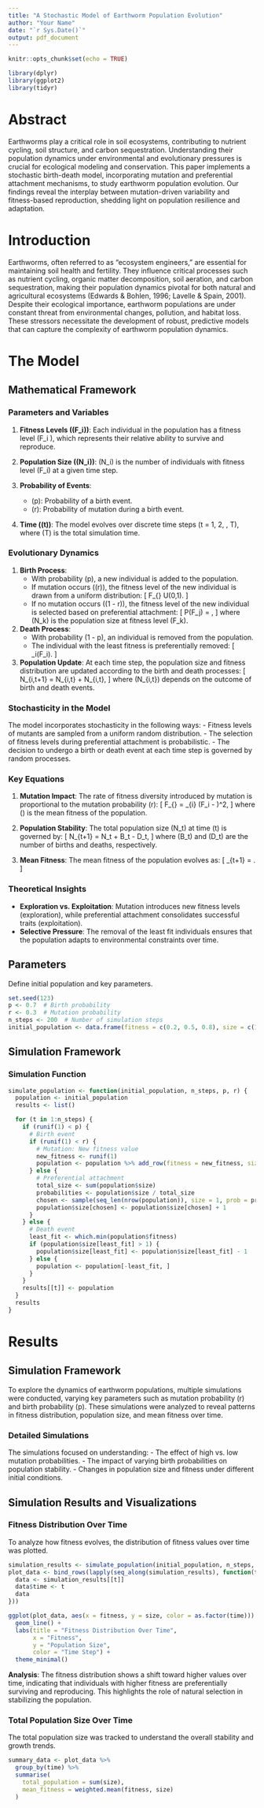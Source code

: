 ```yaml
---
title: "A Stochastic Model of Earthworm Population Evolution"
author: "Your Name"
date: "`r Sys.Date()`"
output: pdf_document
---
```


```r
knitr::opts_chunk$set(echo = TRUE)
```

```r
library(dplyr)
library(ggplot2)
library(tidyr)
```

# Abstract
Earthworms play a critical role in soil ecosystems, contributing to nutrient cycling, soil structure, and carbon sequestration. Understanding their population dynamics under environmental and evolutionary pressures is crucial for ecological modeling and conservation. This paper implements a stochastic birth-death model, incorporating mutation and preferential attachment mechanisms, to study earthworm population evolution. Our findings reveal the interplay between mutation-driven variability and fitness-based reproduction, shedding light on population resilience and adaptation.

# Introduction
Earthworms, often referred to as "ecosystem engineers," are essential for maintaining soil health and fertility. They influence critical processes such as nutrient cycling, organic matter decomposition, soil aeration, and carbon sequestration, making their population dynamics pivotal for both natural and agricultural ecosystems (Edwards & Bohlen, 1996; Lavelle & Spain, 2001). Despite their ecological importance, earthworm populations are under constant threat from environmental changes, pollution, and habitat loss. These stressors necessitate the development of robust, predictive models that can capture the complexity of earthworm population dynamics.

# The Model

## Mathematical Framework

### Parameters and Variables
1. **Fitness Levels (\(F_i\))**:
   Each individual in the population has a fitness level \(F_i \in [0,1]\), which represents their relative ability to survive and reproduce.

2. **Population Size (\(N_i\))**:
   \(N_i\) is the number of individuals with fitness level \(F_i\) at a given time step.

3. **Probability of Events**:
   - \(p\): Probability of a birth event.
   - \(r\): Probability of mutation during a birth event.

4. **Time (\(t\))**:
   The model evolves over discrete time steps \(t = 1, 2, \dots, T\), where \(T\) is the total simulation time.

### Evolutionary Dynamics

1. **Birth Process**:
   - With probability \(p\), a new individual is added to the population.
   - If mutation occurs (\(r\)), the fitness level of the new individual is drawn from a uniform distribution:
     \[
     F_{\text{new}} \sim U(0,1).
     \]
   - If no mutation occurs (\(1 - r\)), the fitness level of the new individual is selected based on preferential attachment:
     \[
     P(F_j) = \frac{N_j}{\sum_{k} N_k},
     \]
     where \(N_k\) is the population size at fitness level \(F_k\).

2. **Death Process**:
   - With probability \(1 - p\), an individual is removed from the population.
   - The individual with the least fitness is preferentially removed:
     \[
     \text{Remove individual from } \arg\min_i(F_i).
     \]

3. **Population Update**:
   At each time step, the population size and fitness distribution are updated according to the birth and death processes:
   \[
   N_{i,t+1} = N_{i,t} + \Delta N_{i,t},
   \]
   where \(\Delta N_{i,t}\) depends on the outcome of birth and death events.

### Stochasticity in the Model

The model incorporates stochasticity in the following ways:
- Fitness levels of mutants are sampled from a uniform random distribution.
- The selection of fitness levels during preferential attachment is probabilistic.
- The decision to undergo a birth or death event at each time step is governed by random processes.

### Key Equations

1. **Mutation Impact**:
   The rate of fitness diversity introduced by mutation is proportional to the mutation probability \(r\):
   \[
   \Delta F_{\text{mut}} = \frac{r}{N} \sum_{i} (F_i - \overline{F})^2,
   \]
   where \(\overline{F}\) is the mean fitness of the population.

2. **Population Stability**:
   The total population size \(N_t\) at time \(t\) is governed by:
   \[
   N_{t+1} = N_t + B_t - D_t,
   \]
   where \(B_t\) and \(D_t\) are the number of births and deaths, respectively.

3. **Mean Fitness**:
   The mean fitness of the population evolves as:
   \[
   \overline{F}_{t+1} = \frac{\sum_i F_i N_{i,t+1}}{\sum_i N_{i,t+1}}.
   \]

### Theoretical Insights

- **Exploration vs. Exploitation**:
   Mutation introduces new fitness levels (exploration), while preferential attachment consolidates successful traits (exploitation).
- **Selective Pressure**:
   The removal of the least fit individuals ensures that the population adapts to environmental constraints over time.

## Parameters
Define initial population and key parameters.

```r
set.seed(123)
p <- 0.7  # Birth probability
r <- 0.3  # Mutation probability
n_steps <- 200  # Number of simulation steps
initial_population <- data.frame(fitness = c(0.2, 0.5, 0.8), size = c(10, 15, 8))
```

## Simulation Framework

### Simulation Function

```r
simulate_population <- function(initial_population, n_steps, p, r) {
  population <- initial_population
  results <- list()

  for (t in 1:n_steps) {
    if (runif(1) < p) {
      # Birth event
      if (runif(1) < r) {
        # Mutation: New fitness value
        new_fitness <- runif(1)
        population <- population %>% add_row(fitness = new_fitness, size = 1)
      } else {
        # Preferential attachment
        total_size <- sum(population$size)
        probabilities <- population$size / total_size
        chosen <- sample(seq_len(nrow(population)), size = 1, prob = probabilities)
        population$size[chosen] <- population$size[chosen] + 1
      }
    } else {
      # Death event
      least_fit <- which.min(population$fitness)
      if (population$size[least_fit] > 1) {
        population$size[least_fit] <- population$size[least_fit] - 1
      } else {
        population <- population[-least_fit, ]
      }
    }
    results[[t]] <- population
  }
  results
}
```

# Results

## Simulation Framework
To explore the dynamics of earthworm populations, multiple simulations were conducted, varying key parameters such as mutation probability \(r\) and birth probability \(p\). These simulations were analyzed to reveal patterns in fitness distribution, population size, and mean fitness over time.

### Detailed Simulations
The simulations focused on understanding:
- The effect of high vs. low mutation probabilities.
- The impact of varying birth probabilities on population stability.
- Changes in population size and fitness under different initial conditions.

## Simulation Results and Visualizations

### Fitness Distribution Over Time

To analyze how fitness evolves, the distribution of fitness values over time was plotted.

```r
simulation_results <- simulate_population(initial_population, n_steps, p, r)
plot_data <- bind_rows(lapply(seq_along(simulation_results), function(t) {
  data <- simulation_results[[t]]
  data$time <- t
  data
}))

ggplot(plot_data, aes(x = fitness, y = size, color = as.factor(time))) +
  geom_line() +
  labs(title = "Fitness Distribution Over Time",
       x = "Fitness",
       y = "Population Size",
       color = "Time Step") +
  theme_minimal()
```

**Analysis**:
The fitness distribution shows a shift toward higher values over time, indicating that individuals with higher fitness are preferentially surviving and reproducing. This highlights the role of natural selection in stabilizing the population.

### Total Population Size Over Time

The total population size was tracked to understand the overall stability and growth trends.

```r
summary_data <- plot_data %>%
  group_by(time) %>%
  summarise(
    total_population = sum(size),
    mean_fitness = weighted.mean(fitness, size)
  )
```



